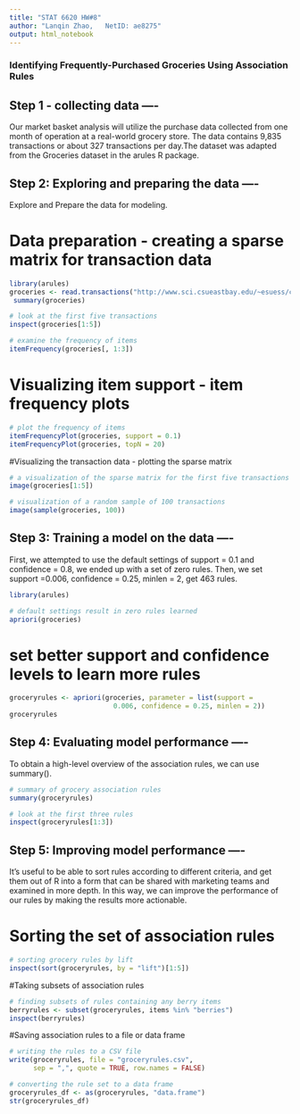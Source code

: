 ---
title: "STAT 6620 HW#8"
author: "Lanqin Zhao,   NetID: ae8275"
output: html_notebook
---

### Identifying Frequently-Purchased Groceries Using Association Rules

## Step 1 - collecting data ----
Our market basket analysis will utilize the purchase data collected from one month of
operation at a real-world grocery store. The data contains 9,835 transactions or about
327 transactions per day.The dataset  was adapted from the Groceries dataset in
the arules R package.

## Step 2: Exploring and preparing the data ----
Explore and Prepare the data for modeling.

# Data preparation - creating a sparse matrix for transaction data

```{r}
library(arules)
groceries <- read.transactions("http://www.sci.csueastbay.edu/~esuess/classes/Statistics_6620/Presentations/ml13/groceries.csv", sep = ",")
 summary(groceries)

```


```{r}
# look at the first five transactions
inspect(groceries[1:5])
```

```{r}
# examine the frequency of items 
itemFrequency(groceries[, 1:3])
```
# Visualizing item support - item frequency plots

```{r}
# plot the frequency of items
itemFrequencyPlot(groceries, support = 0.1)
itemFrequencyPlot(groceries, topN = 20)
```

#Visualizing the transaction data - plotting the sparse matrix

```{r}
# a visualization of the sparse matrix for the first five transactions
image(groceries[1:5])
```

```{r}
# visualization of a random sample of 100 transactions
image(sample(groceries, 100))
```

## Step 3: Training a model on the data ----
First, we attempted to use the default settings of support = 0.1 and confidence = 0.8, we  ended up with a set of zero rules. Then, we set support =0.006, confidence = 0.25, minlen = 2, get 463 rules.


```{r}
library(arules)

# default settings result in zero rules learned
apriori(groceries)
```

# set better support and confidence levels to learn more rules
```{r}
groceryrules <- apriori(groceries, parameter = list(support =
                          0.006, confidence = 0.25, minlen = 2))
groceryrules


```

## Step 4: Evaluating model performance ----
To obtain a high-level overview of the association rules, we can use summary().

```{r}

# summary of grocery association rules
summary(groceryrules)

# look at the first three rules
inspect(groceryrules[1:3])
```


## Step 5: Improving model performance ----
It's useful to be able to sort rules according to different criteria, and get
them out of R into a form that can be shared with marketing teams and examined in
more depth. In this way, we can improve the performance of our rules by making the
results more actionable.

# Sorting the set of association rules
```{r}
# sorting grocery rules by lift
inspect(sort(groceryrules, by = "lift")[1:5])

```
#Taking subsets of association rules

```{r}
# finding subsets of rules containing any berry items
berryrules <- subset(groceryrules, items %in% "berries")
inspect(berryrules)
```

#Saving association rules to a file or data frame
```{r}

# writing the rules to a CSV file
write(groceryrules, file = "groceryrules.csv",
      sep = ",", quote = TRUE, row.names = FALSE)

# converting the rule set to a data frame
groceryrules_df <- as(groceryrules, "data.frame")
str(groceryrules_df)
```





